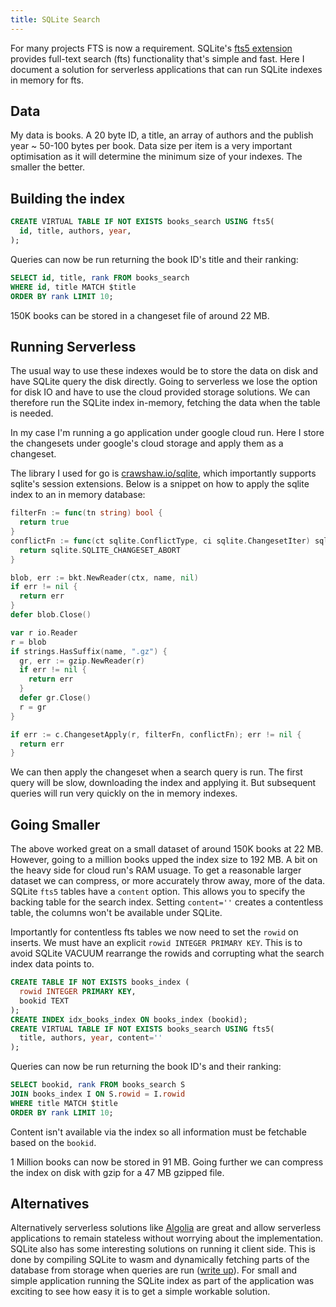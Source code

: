```yaml
---
title: SQLite Search
---
```


For many projects FTS is now a requirement.
SQLite's [fts5 extension](https://www.sqlite.org/fts5.html) provides full-text search (fts) functionality that's simple and fast.
Here I document a solution for serverless applications that can run SQLite indexes in memory for fts.

## Data

My data is books. A 20 byte ID, a title, an array of authors and the publish year ~ 50-100 bytes per book.
Data size per item is a very important optimisation as it will determine the minimum size of your indexes.
The smaller the better.

## Building the index

```sql
CREATE VIRTUAL TABLE IF NOT EXISTS books_search USING fts5(
  id, title, authors, year,
);
```

Queries can now be run returning the book ID's title and their ranking:
```sql
SELECT id, title, rank FROM books_search
WHERE id, title MATCH $title
ORDER BY rank LIMIT 10;
```

150K books can be stored in a changeset file of around 22 MB.


## Running Serverless 

The usual way to use these indexes would be to store the data on disk and have 
SQLite query the disk directly.
Going to serverless we lose the option for disk IO and have to use the cloud provided storage solutions.
We can therefore run the SQLite index in-memory, fetching the data when the table is needed.

In my case I'm running a go application under google cloud run.
Here I store the changesets under google's cloud storage and apply them as a changeset.

The library I used for go is [crawshaw.io/sqlite](https://pkg.go.dev/crawshaw.io/sqlite),
which importantly supports sqlite's session extensions.
Below is a snippet on how to apply the sqlite index to an in memory database:

```go
filterFn := func(tn string) bool {
  return true
}
conflictFn := func(ct sqlite.ConflictType, ci sqlite.ChangesetIter) sqlite.ConflictAction {
  return sqlite.SQLITE_CHANGESET_ABORT
}

blob, err := bkt.NewReader(ctx, name, nil)
if err != nil {
  return err
}
defer blob.Close()

var r io.Reader
r = blob
if strings.HasSuffix(name, ".gz") {
  gr, err := gzip.NewReader(r)
  if err != nil {
    return err
  }
  defer gr.Close()
  r = gr
}

if err := c.ChangesetApply(r, filterFn, conflictFn); err != nil {
  return err
}
```

We can then apply the changeset when a search query is run.
The first query will be slow, downloading the index and applying it.
But subsequent queries will run very quickly on the in memory indexes.

## Going Smaller 

The above worked great on a small dataset of around 150K books at 22 MB. 
However, going to a million books upped the index size to 192 MB.
A bit on the heavy side for cloud run's RAM usuage.
To get a reasonable larger dataset we can compress, or more accurately throw away, more of the data.
SQLite `fts5` tables have a `content` option. This allows you to specify the backing table for the search index.
Setting `content=''` creates a contentless table, the columns won't be available under SQLite.

Importantly for contentless fts tables we now need to set the `rowid` on inserts.
We must have an explicit `rowid INTEGER PRIMARY KEY`.
This is to avoid SQLite VACUUM rearrange the rowids and corrupting what the search index data points to.
```sql
CREATE TABLE IF NOT EXISTS books_index (
  rowid INTEGER PRIMARY KEY,
  bookid TEXT
);
CREATE INDEX idx_books_index ON books_index (bookid);
CREATE VIRTUAL TABLE IF NOT EXISTS books_search USING fts5(
  title, authors, year, content=''
);
```

Queries can now be run returning the book ID's and their ranking:
```sql
SELECT bookid, rank FROM books_search S
JOIN books_index I ON S.rowid = I.rowid
WHERE title MATCH $title
ORDER BY rank LIMIT 10;
```

Content isn't available via the index so all information must be fetchable based
on the `bookid`.

1 Million books can now be stored in 91 MB.
Going further we can compress the index on disk with gzip for a 47 MB gzipped file.

## Alternatives

Alternatively serverless solutions like [Algolia](https://www.algolia.com/) are great and allow serverless applications to remain stateless without worrying about the implementation.
SQLite also has some interesting solutions on running it client side. This is done by compiling SQLite to wasm and dynamically fetching parts of the database from storage when queries are run ([write up](https://phiresky.github.io/blog/2021/hosting-sqlite-databases-on-github-pages/)).
For small and simple application running the SQLite index as part of the application was exciting to see how easy it is to get a simple workable solution.
